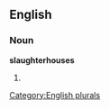 
==English==

===Noun===
'''slaughterhouses'''

# {{plural of|[[slaughterhouse]]}}

[[Category:English plurals]]
